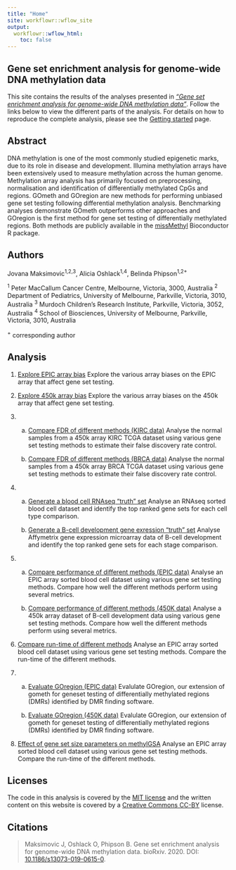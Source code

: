 ```yaml
---
title: "Home"
site: workflowr::wflow_site
output:
  workflowr::wflow_html:
    toc: false
---
```


Gene set enrichment analysis for genome-wide DNA methylation data
-----------------------------------------------------------------
This site contains the results of the analyses presented in 
[*“Gene set enrichment analysis for genome-wide DNA methylation data”*](https://www.biorxiv.org/content/10.1101/2020.08.24.265702v1). 
Follow the links below to view the different parts of the analysis. For details
on how to reproduce the complete analysis, please see the 
[Getting started](gettingStarted.html) page.


Abstract
--------
DNA methylation is one of the most commonly studied epigenetic marks, due to its role in disease and development. Illumina methylation arrays have been extensively used to measure methylation across the human genome. Methylation array analysis has primarily focused on preprocessing, normalisation and identification of differentially methylated CpGs and regions. GOmeth and GOregion are new methods for performing unbiased gene set testing following differential methylation analysis. Benchmarking analyses demonstrate GOmeth outperforms other approaches and GOregion is the first method for gene set testing of differentially methylated regions. Both methods are publicly available in the [missMethyl](https://www.bioconductor.org/packages/release/bioc/html/missMethyl.html) Bioconductor R package.


Authors
-------
Jovana Maksimovic^1,2,3^, Alicia Oshlack^1,4^, Belinda Phipson^1,2+^

^1^ Peter MacCallum Cancer Centre, Melbourne, Victoria, 3000, Australia
^2^ Department of Pediatrics, University of Melbourne, Parkville, Victoria, 
    3010, Australia
^3^ Murdoch Children’s Research Institute, Parkville, Victoria, 3052, Australia
^4^ School of Biosciences, University of Melbourne, Parkville, Victoria, 3010, 
    Australia
    
^+^ corresponding author
 
 
Analysis
--------
1. [Explore EPIC array bias](01_exploreArrayBiasEPIC.html)
   Explore the various array biases on the EPIC array that affect gene set testing.
      
2. [Explore 450k array bias](02_exploreArrayBias450.html)
   Explore the various array biases on the 450k array that affect gene set testing.

3. 
    a) [Compare FDR of different methods (KIRC data)](03_fdrAnalysisKIRC.html)
    Analyse the normal samples from a 450k array KIRC TCGA dataset using 
    various gene set testing methods to estimate their false discovery rate control.

    b) [Compare FDR of different methods (BRCA data)](03_fdrAnalysisBRCA.html)
    Analyse the normal samples from a 450k array BRCA TCGA dataset using 
    various gene set testing methods to estimate their false discovery rate control.
         
4.
    a) [Generate a blood cell RNAseq "truth" set](04_expressionGenesets.html)
    Analyse an RNAseq sorted blood cell dataset and identify the top ranked 
    gene sets for each cell type comparison.
    
    b) [Generate a B-cell development gene exression "truth" set](04_expressionGenesetsBcells.html)
    Analyse Affymetrix gene expression microarray data of B-cell development and identify the top ranked 
    gene sets for each stage comparison.
         
5.
    a) [Compare performance of different methods (EPIC data)](05_compareMethods.html)
    Analyse an EPIC array sorted blood cell dataset using various gene set 
    testing methods. Compare how well the different methods perform using several 
    metrics.
         
    b) [Compare performance of different methods (450K data)](05_compareMethodsBcells.html)
    Analyse a 450k array dataset of B-cell development data using various gene set 
    testing methods. Compare how well the different methods perform using several 
    metrics.
         
6. [Compare run-time of different methods](06_runTimeComparison.html)
   Analyse an EPIC array sorted blood cell dataset using various gene set 
   testing methods. Compare the run-time of the different methods.
      
7. 
    a) [Evaluate GOregion (EPIC data)](07_regionAnalysis.html)
    Evalulate GOregion, our extension of gometh for geneset testing of 
    differentially methylated regions (DMRs) identified by DMR finding software.

    b) [Evaluate GOregion (450K data)](07_regionAnalysisBcells.html)
    Evalulate GOregion, our extension of gometh for geneset testing of 
    differentially methylated regions (DMRs) identified by DMR finding software.

8. [Effect of gene set size parameters on methylGSA](methylGSAParamSweep.html)
   Analyse an EPIC array sorted blood cell dataset using various gene set 
   testing methods. Compare the run-time of the different methods.
      

Licenses
--------
The code in this analysis is covered by the [MIT license][mit] and the written
content on this website is covered by a [Creative Commons CC-BY][cc] license.


Citations
---------
> Maksimovic J, Oshlack O, Phipson B. Gene set enrichment analysis for 
> genome-wide DNA methylation data. bioRxiv. 2020. 
> DOI: [10.1186/s13073-019-0615-0][pp].

[mit]: https://choosealicense.com/licenses/mit/ "MIT License"
[cc]: https://creativecommons.org/licenses/by/4.0/ "CC-BY License"
[pp]: https://www.biorxiv.org/content/10.1101/2020.08.24.265702v1 "Pre-print"
